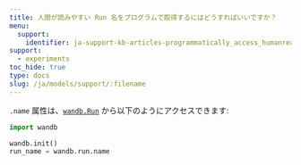 ```yaml
---
title: 人間が読みやすい Run 名をプログラムで取得するにはどうすればいいですか？
menu:
  support:
    identifier: ja-support-kb-articles-programmatically_access_humanreadable_run_name
support:
  - experiments
toc_hide: true
type: docs
slug: /ja/models/support/:filename
---
```

`.name` 属性は、[`wandb.Run`](/ja/models/ref/python/run) から以下のようにアクセスできます:

```python
import wandb

wandb.init()
run_name = wandb.run.name
```